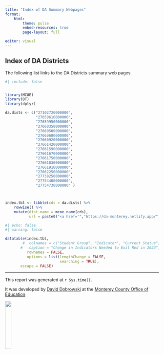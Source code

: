 ```yaml
---
title: "Index of DA Summary Webpages"
format: 
    html:
        theme: pulse
        embed-resources: true
        page-layout: full

editor: visual
---
```


## Index of DA Districts

The following list links to the DA Districts summary web pages.

```r
#| include: false


library(MCOE)
library(DT)
library(dplyr)

da.dists <- c("27102720000000",
              "27659610000000",
              "27659950000000", 
              "27660350000000",
              "27660500000000",
              "27660680000000",
              "27660920000000",
              "27661420000000",
              "27661590000000",
              "27661670000000", 
              "27661750000000",
              "27661830000000",
              "27661910000000",
              "27662250000000",
              "27738250000000",
              "27754400000000",
              "27754730000000" )



index.tbl <- tibble(cds = da.dists) %>%
    rowwise() %>%
    mutate(dist.name = mcoe_name(cds),
           url = paste0("<a href='","https://da-monterey.netlify.app/","DashboardSummary", dist.name, ".html","'>","https://da-monterey.netlify.app/","DashboardSummary", dist.name, ".html","</a>"  ) )


```


```r
#| echo: false
#| warning: false

datatable(index.tbl,
        #  colnames = c("Student Group", "Indicator", "Current Status", "Target Status for Orange", "Change Needed", "Number of Students (as applicable)"),
       #   caption = "Change in Indicators Needed to Exit Red in 2023",
          rownames = FALSE,
          options = list(lengthChange = FALSE,
                         searching = TRUE),
       escape = FALSE) 


```


------------------------------------------------------------------------

This report was generated at `r Sys.time()`.

It was developed by [David Dobrowski](https://github.com/dobrowski) at the [Monterey County Office of Education](https://www.montereycoe.org/)

![](icons/logo.png){fig-align="right" width="20%"}



